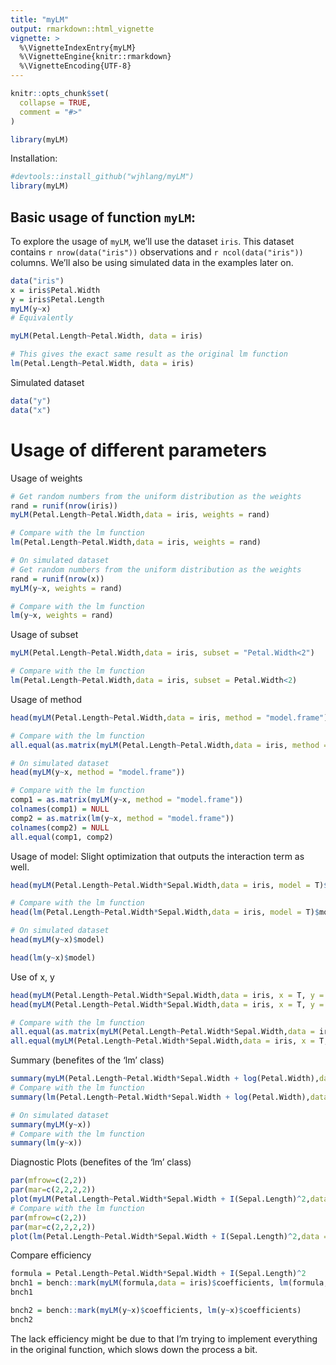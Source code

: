 ```yaml
---
title: "myLM"
output: rmarkdown::html_vignette
vignette: >
  %\VignetteIndexEntry{myLM}
  %\VignetteEngine{knitr::rmarkdown}
  %\VignetteEncoding{UTF-8}
---
```


```r
knitr::opts_chunk$set(
  collapse = TRUE,
  comment = "#>"
)
```

```r
library(myLM)
```

Installation:

```r
#devtools::install_github("wjhlang/myLM")
library(myLM)
```

## Basic usage of function `myLM`:
To explore the usage of `myLM`, we'll use the dataset `iris`. This dataset contains `r nrow(data("iris"))` observations and `r ncol(data("iris"))` columns. We'll also be using simulated data in the examples later on.
```r
data("iris")
x = iris$Petal.Width
y = iris$Petal.Length
myLM(y~x)
# Equivalently

myLM(Petal.Length~Petal.Width, data = iris)

# This gives the exact same result as the original lm function
lm(Petal.Length~Petal.Width, data = iris)
```

Simulated dataset

```r
data("y")
data("x")
```

# Usage of different parameters
Usage of weights

```r
# Get random numbers from the uniform distribution as the weights
rand = runif(nrow(iris))
myLM(Petal.Length~Petal.Width,data = iris, weights = rand)

# Compare with the lm function
lm(Petal.Length~Petal.Width,data = iris, weights = rand)

# On simulated dataset
# Get random numbers from the uniform distribution as the weights
rand = runif(nrow(x))
myLM(y~x, weights = rand)

# Compare with the lm function
lm(y~x, weights = rand)
```

Usage of subset

```r
myLM(Petal.Length~Petal.Width,data = iris, subset = "Petal.Width<2")

# Compare with the lm function
lm(Petal.Length~Petal.Width,data = iris, subset = Petal.Width<2)
```
Usage of method

```r
head(myLM(Petal.Length~Petal.Width,data = iris, method = "model.frame"))

# Compare with the lm function
all.equal(as.matrix(myLM(Petal.Length~Petal.Width,data = iris, method = "model.frame")), as.matrix(lm(Petal.Length~Petal.Width,data = iris, method = "model.frame")))

# On simulated dataset
head(myLM(y~x, method = "model.frame"))

# Compare with the lm function
comp1 = as.matrix(myLM(y~x, method = "model.frame"))
colnames(comp1) = NULL
comp2 = as.matrix(lm(y~x, method = "model.frame"))
colnames(comp2) = NULL
all.equal(comp1, comp2)
```

Usage of model: Slight optimization that outputs the interaction term as well.

```r
head(myLM(Petal.Length~Petal.Width*Sepal.Width,data = iris, model = T)$model) # Same as myLM(Petal.Length~Petal.Width,data = iris)

# Compare with the lm function
head(lm(Petal.Length~Petal.Width*Sepal.Width,data = iris, model = T)$model)

# On simulated dataset
head(myLM(y~x)$model)

head(lm(y~x)$model)
```
Use of x, y

```r
head(myLM(Petal.Length~Petal.Width*Sepal.Width,data = iris, x = T, y = T)$x)
head(myLM(Petal.Length~Petal.Width*Sepal.Width,data = iris, x = T, y = T)$y)

# Compare with the lm function
all.equal(as.matrix(myLM(Petal.Length~Petal.Width*Sepal.Width,data = iris, x = T, y = T)$x),as.matrix(lm(Petal.Length~Petal.Width*Sepal.Width,data = iris, x = T, y = T)$x))
all.equal(myLM(Petal.Length~Petal.Width*Sepal.Width,data = iris, x = T, y = T)$y,lm(Petal.Length~Petal.Width*Sepal.Width,data = iris, x = T, y = T)$y)
```

Summary (benefites of the 'lm' class)

```r
summary(myLM(Petal.Length~Petal.Width*Sepal.Width + log(Petal.Width),data = iris))
# Compare with the lm function
summary(lm(Petal.Length~Petal.Width*Sepal.Width + log(Petal.Width),data = iris))

# On simulated dataset
summary(myLM(y~x))
# Compare with the lm function
summary(lm(y~x))
```

Diagnostic Plots (benefites of the 'lm' class)

```r
par(mfrow=c(2,2))
par(mar=c(2,2,2,2))
plot(myLM(Petal.Length~Petal.Width*Sepal.Width + I(Sepal.Length)^2,data = iris))
# Compare with the lm function
par(mfrow=c(2,2))
par(mar=c(2,2,2,2))
plot(lm(Petal.Length~Petal.Width*Sepal.Width + I(Sepal.Length)^2,data = iris))
```

Compare efficiency

```r
formula = Petal.Length~Petal.Width*Sepal.Width + I(Sepal.Length)^2
bnch1 = bench::mark(myLM(formula,data = iris)$coefficients, lm(formula,data = iris)$coefficients)
bnch1

bnch2 = bench::mark(myLM(y~x)$coefficients, lm(y~x)$coefficients)
bnch2
```

The lack efficiency might be due to that I'm trying to implement everything in the original function, which slows down the process a bit.

